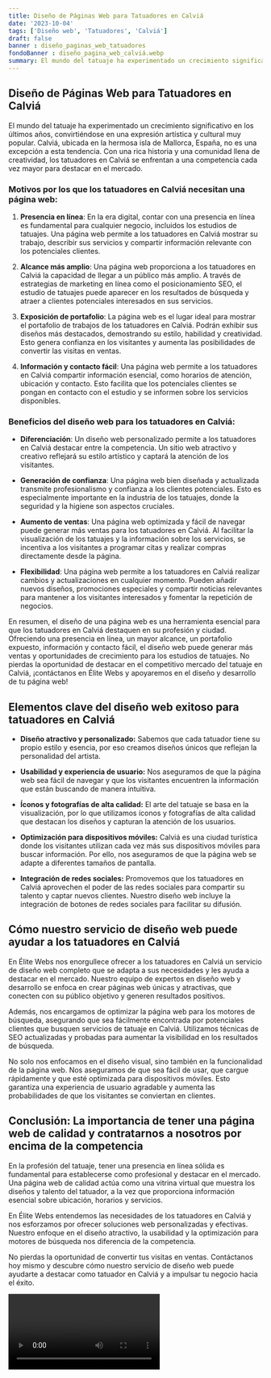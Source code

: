```yaml
---
title: Diseño de Páginas Web para Tatuadores en Calviá
date: '2023-10-04'
tags: ['Diseño web', 'Tatuadores', 'Calviá']
draft: false
banner : diseño_paginas_web_tatuadores
fondoBanner : diseño_pagina_web_calviá.webp
summary: El mundo del tatuaje ha experimentado un crecimiento significativo en los últimos años, convirtiéndose en una expresión artística y cultural muy popular. Calviá, ubicada en la hermosa isla de Mallorca, España, no es una excepción a esta tendencia. Con una rica historia y una comunidad llena de creatividad, los tatuadores en Calviá se enfrentan a una competencia cada vez mayor para destacar en el mercado.
---
```


## Diseño de Páginas Web para Tatuadores en Calviá

El mundo del tatuaje ha experimentado un crecimiento significativo en los últimos años, convirtiéndose en una expresión artística y cultural muy popular. Calviá, ubicada en la hermosa isla de Mallorca, España, no es una excepción a esta tendencia. Con una rica historia y una comunidad llena de creatividad, los tatuadores en Calviá se enfrentan a una competencia cada vez mayor para destacar en el mercado.

### Motivos por los que los tatuadores en Calviá necesitan una página web:

1. **Presencia en línea**: En la era digital, contar con una presencia en línea es fundamental para cualquier negocio, incluidos los estudios de tatuajes. Una página web permite a los tatuadores en Calviá mostrar su trabajo, describir sus servicios y compartir información relevante con los potenciales clientes.

2. **Alcance más amplio**: Una página web proporciona a los tatuadores en Calviá la capacidad de llegar a un público más amplio. A través de estrategias de marketing en línea como el posicionamiento SEO, el estudio de tatuajes puede aparecer en los resultados de búsqueda y atraer a clientes potenciales interesados en sus servicios.

3. **Exposición de portafolio**: La página web es el lugar ideal para mostrar el portafolio de trabajos de los tatuadores en Calviá. Podrán exhibir sus diseños más destacados, demostrando su estilo, habilidad y creatividad. Esto genera confianza en los visitantes y aumenta las posibilidades de convertir las visitas en ventas.

4. **Información y contacto fácil**: Una página web permite a los tatuadores en Calviá compartir información esencial, como horarios de atención, ubicación y contacto. Esto facilita que los potenciales clientes se pongan en contacto con el estudio y se informen sobre los servicios disponibles.

### Beneficios del diseño web para los tatuadores en Calviá:

- **Diferenciación**: Un diseño web personalizado permite a los tatuadores en Calviá destacar entre la competencia. Un sitio web atractivo y creativo reflejará su estilo artístico y captará la atención de los visitantes.

- **Generación de confianza**: Una página web bien diseñada y actualizada transmite profesionalismo y confianza a los clientes potenciales. Esto es especialmente importante en la industria de los tatuajes, donde la seguridad y la higiene son aspectos cruciales.

- **Aumento de ventas**: Una página web optimizada y fácil de navegar puede generar más ventas para los tatuadores en Calviá. Al facilitar la visualización de los tatuajes y la información sobre los servicios, se incentiva a los visitantes a programar citas y realizar compras directamente desde la página.

- **Flexibilidad**: Una página web permite a los tatuadores en Calviá realizar cambios y actualizaciones en cualquier momento. Pueden añadir nuevos diseños, promociones especiales y compartir noticias relevantes para mantener a los visitantes interesados y fomentar la repetición de negocios.

En resumen, el diseño de una página web es una herramienta esencial para que los tatuadores en Calviá destaquen en su profesión y ciudad. Ofreciendo una presencia en línea, un mayor alcance, un portafolio expuesto, información y contacto fácil, el diseño web puede generar más ventas y oportunidades de crecimiento para los estudios de tatuajes. No pierdas la oportunidad de destacar en el competitivo mercado del tatuaje en Calviá, ¡contáctanos en Élite Webs y apoyaremos en el diseño y desarrollo de tu página web!

<GifSeo />

<Cta />

## Elementos clave del diseño web exitoso para tatuadores en Calviá

- **Diseño atractivo y personalizado:** Sabemos que cada tatuador tiene su propio estilo y esencia, por eso creamos diseños únicos que reflejan la personalidad del artista.

- **Usabilidad y experiencia de usuario:** Nos aseguramos de que la página web sea fácil de navegar y que los visitantes encuentren la información que están buscando de manera intuitiva.

- **Íconos y fotografías de alta calidad:** El arte del tatuaje se basa en la visualización, por lo que utilizamos íconos y fotografías de alta calidad que destacan los diseños y capturan la atención de los usuarios.

- **Optimización para dispositivos móviles:** Calviá es una ciudad turística donde los visitantes utilizan cada vez más sus dispositivos móviles para buscar información. Por ello, nos aseguramos de que la página web se adapte a diferentes tamaños de pantalla.

- **Integración de redes sociales:** Promovemos que los tatuadores en Calviá aprovechen el poder de las redes sociales para compartir su talento y captar nuevos clientes. Nuestro diseño web incluye la integración de botones de redes sociales para facilitar su difusión.

## Cómo nuestro servicio de diseño web puede ayudar a los tatuadores en Calviá

En Élite Webs nos enorgullece ofrecer a los tatuadores en Calviá un servicio de diseño web completo que se adapta a sus necesidades y les ayuda a destacar en el mercado. Nuestro equipo de expertos en diseño web y desarrollo se enfoca en crear páginas web únicas y atractivas, que conecten con su público objetivo y generen resultados positivos.

Además, nos encargamos de optimizar la página web para los motores de búsqueda, asegurando que sea fácilmente encontrada por potenciales clientes que busquen servicios de tatuaje en Calviá. Utilizamos técnicas de SEO actualizadas y probadas para aumentar la visibilidad en los resultados de búsqueda.

No solo nos enfocamos en el diseño visual, sino también en la funcionalidad de la página web. Nos aseguramos de que sea fácil de usar, que cargue rápidamente y que esté optimizada para dispositivos móviles. Esto garantiza una experiencia de usuario agradable y aumenta las probabilidades de que los visitantes se conviertan en clientes.

## Conclusión: La importancia de tener una página web de calidad y contratarnos a nosotros por encima de la competencia

En la profesión del tatuaje, tener una presencia en línea sólida es fundamental para establecerse como profesional y destacar en el mercado. Una página web de calidad actúa como una vitrina virtual que muestra los diseños y talento del tatuador, a la vez que proporciona información esencial sobre ubicación, horarios y servicios.

En Élite Webs entendemos las necesidades de los tatuadores en Calviá y nos esforzamos por ofrecer soluciones web personalizadas y efectivas. Nuestro enfoque en el diseño atractivo, la usabilidad y la optimización para motores de búsqueda nos diferencia de la competencia.

No pierdas la oportunidad de convertir tus visitas en ventas. Contáctanos hoy mismo y descubre cómo nuestro servicio de diseño web puede ayudarte a destacar como tatuador en Calviá y a impulsar tu negocio hacia el éxito.

<Video />

<CtaBot job='Tatuadores' city='Calviá'/>

<Gmaps query='Calviá+españa+maps' />